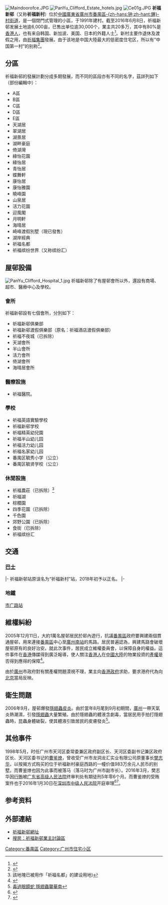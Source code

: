 [[File:Maindoorofce.JPG|right]]
[[File:PanYu_Clifford_Estate_hotels.jpg|thumb]]
[[File:Ce01g.JPG|right]]
'''祈福新邨'''（又称'''祈福新村'''）位於[[中華人民共和國|中國]][[廣東省|廣東省]][[廣州市|廣州市]][[番禺區|番禺區]][[鍾村街道|-{zh-hans:钟;zh-hant:鍾}-村街道]]，是一個閉門式管理的小區，于1991年建村。截至2016年6月8日，祈福新邨发展土地逾6,000亩，已售出单位逾30,000个，業主共20多万，其中有80%是[[香港人|香港人]]，也有来自韩国、新加波、美国、日本的外籍人士<ref>{{cite news |title=航拍广州恐龙级小区：塞进两个县的人 |url=http://xw.qq.com/news/20160626026958/NEW2016062602695803 |publisher=腾讯大粤网 |date=2016-06-26 |accessdate=2016-06-26 |archive-date=2019-11-30 |archive-url=https://web.archive.org/web/20191130193511/https://xw.qq.com/news/20160626026958/NEW2016062602695803 |dead-url=no }}</ref>。新村主要作退休及渡假之用，由[[祈福集團|祈福集團]]發展。由于该地是中国大陸最大的低密度住宅区，所以有“中国第一村”的别称<ref>{{cite news|title=富户为何撤离“中国第一村”祈福  |url=http://www.southcn.com/estate/news/gzls/200307150626.htm?COLLCC=2741051555& |publisher=亚太经济时报 |date=2003-07-15  |accessdate=2016-06-26  }}</ref>。

==分區==
祈福新邨的發展計劃分成多期發展，而不同的區段亦有不同的名字，茲詳列如下（部份編輯中）：
* A區
* B區
* C區
* D區
* E區
* 天湖居
* 翠湖居
* 湖景居
* 湖畔豪庭
* 倚湖灣
* 綠怡花園
* 綠怡居
* 青怡居
* 蝶舞軒
* 康怡居
* 康怡雅園
* 曉峰園
* 山泉居
* 活力花園
* 迎風閣
* 月明軒
* 海晴居
* 崎峰渡假別墅（現已發售）
* 湖岸經典
* 祈福名都
* 祈福缤纷世界（又称缤纷汇）

==屋邨設備==
[[File:PanYu_Clifford_Hospital_1.jpg|thumb]]
祈福新邨除了有屋邨會所以外，還設有商場、超市、醫療中心及學校。{{cn|而屋邨醫療中心的醫護人員質素非常高，所以有不少港人在帶同親朋戚友前來渡假之時，亦鼓勵他們享用屋邨的醫療設施。}}

===會所===
祈福新邨設有七個會所，分別如下：
* 祈福新邨俱樂部
* 祈福新邨渡假俱樂部（原名：祈福酒店渡假俱樂部）
* 祈福不夜城（已拆除）
* 天湖會所
* 半山會所
* 活力會所
* 倚湖會所
* 海晴居會所

===醫療設施===
* 祈福醫院。

===學校===
* 祈福英語實驗學校
* 祈福新邨学校
* 祈福精英幼兒園
* 祈福半山幼儿园
* 祈福活力幼儿园
* 祈福名家幼儿园
* 番禺区毓秀小学（公立）
* 番禺区毓贤学校（公立）

===休閒設施===
* 祈福農莊（已拆除）<ref>該地塊已被用作「祈福名都」的建设用地)</ref>
* 祈福湖
* 棕櫚園
* 四季花園（已拆除）
* 千色園
* 郊野公園（已拆除）
* 食街（已拆除）
* 祈福缤纷汇

==交通==
===[[番禺巴士路线列表|巴士]]===
{{广州巴士路线简单列表|info=祈福新邨站|end=no|loc=番禺|番1|地铁10A|地铁10B}}
|-
{{广州巴士路线简单列表|start=no||288|312}}
祈福新邨站原误名为“祈福新村”站，2018年初予以正名。
{{广州巴士路线简单列表|info=地鐵市廣路站|end=no|loc=番禺|番1|13|15|86|91|96|97|97短|99|100}}
|-
{{广州巴士路线简单列表|start=no|301}}

===地鐵===
{{廣州地鐵路線鏈接|22|SL}}[[市广路站|市广路站]]

==維權糾紛==
2005年12月11日，大約1萬名屋邨居民於邨內遊行，抗議[[番禺區|番禺區]]政府要興建兩個貫通屋邨，用來連接[[番禺區|番禺區]]中心至[[廣州南站|廣州南站]]的馬路。居民普遍認為，興建馬路會破壞屋邨原有的良好治安。就此次事件，居民成立維權委員會，以保障自身的權益。這件事件在[[香港|香港]]傳媒得到廣泛報導，使人關注[[香港人|香港人]]在[[中國大陸|中國大陸]]的物業投資的[[產權|產權]]是否得到應得的保障<ref>{{cite news |url= http://www.mpinews.com/content.cfm?newsid=200601100853gb20853w |dead-url=yes |archive-url=https://web.archive.org/web/20060222195354/http://www.mpinews.com/content.cfm?newsid=200601100853gb20853w |publisher=[[明報|明報]]新聞網 |title=祈福新邨業主要求港府協助 |date=2006-01-10 |archive-date=2006-02-22 |access-date=2019-09-04 |language=zh-hant }}</ref>。

由於[[廣州|廣州]]市政府對有關產權問題漠視不理，業主向[[香港政府|香港政府]]求助，要求港府代為向[[北京|北京]]當局反映。

== 衛生問題 ==
2006年9月，屋邨爆發[[隱翅蟲皮炎|隱翅蟲皮炎]]。由於當年8月尾到9月初期間，[[廣州|廣州]]一帶天氣炎熱潮濕，引發[[隱翅蟲|隱翅蟲]]大量繁殖。由於隱翅蟲的體液含劇毒，當居民用手拍打隱翅蟲時，昆蟲身體破裂，使其體液引致居民的皮膚發炎<ref>[http://hk.news.yahoo.com/fc/news_fc_hkclifford.html 毒過眼鏡蛇 隱翅蟲襲華南]</ref>。

==其他事件==
1998年5月，时任广州市天河区委常委兼区政府副区长、天河区委副书记兼区政府区长、天河区委书记的[[曹鉴燎|曹鉴燎]]，曾收受广州市龙洞龙汇实业有限公司原董事长[[樊志华|樊志华]]，以按揭方式购买的位于祈福新村豪庭西路的一幢价值983万余元人民币的别墅。而曹鉴燎也因为此事而被落马（落马时为广州市副市长）。2016年3月，樊志华因[[行贿|行贿]]被[[广东省高级人民法院|广东省高级人民法院]]终审判处有期徒刑5年零6个月。而曹鉴燎的受贿案件也于2016年1月30日在[[深圳市中级人民法院|深圳市中级人民法院]]开庭审理<ref>{{cite news  |title=曹鉴燎受贿祈福新村一套千万元别墅  |url=http://www.xxsb.com/findArticle/12139.html  |publisher=信息时报  |date=2016-01-30  |accessdate=2016-06-26  |archive-url=https://web.archive.org/web/20160815203026/http://www.xxsb.com/findArticle/12139.html  |archive-date=2016-08-15  |dead-url=yes  }}</ref><ref>{{cite news  |title=给曹鉴燎送别墅 老板获刑5年半  |url=http://news.163.com/16/0318/02/BIDIF1JN00014Q4P.html  |publisher=信息时报  |date=2016-03-18  |accessdate=2016-06-26  |archive-url=https://web.archive.org/web/20160813021543/http://news.163.com/16/0318/02/BIDIF1JN00014Q4P.html  |archive-date=2016-08-13  |dead-url=yes  }}</ref>。

== 参考资料 ==
<references />

==外部連結==
* [http://www.cliffordgroup.com.cn 祈福新邨網址] {{Wayback|url=http://www.cliffordgroup.com.cn/ |date=20210303173904 }}
* [http://gzbbs.soufun.com/board/2811006867/ 搜房：祈福新邨業主討論區] {{Wayback|url=http://gzbbs.soufun.com/board/2811006867/ |date=20111012140401 }}

[[Category:番禺區|Category:番禺區]]
[[Category:广州市住宅小区|Category:广州市住宅小区]]